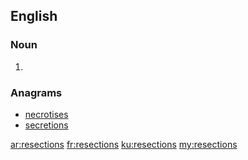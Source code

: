 ==English==

===Noun===
{{head|en|plural}}

# {{plural of|resection|lang=en|nocat=1}}

===Anagrams===
* [[necrotises#English|necrotises]]
* [[secretions#English|secretions]]

[[ar:resections]]
[[fr:resections]]
[[ku:resections]]
[[my:resections]]